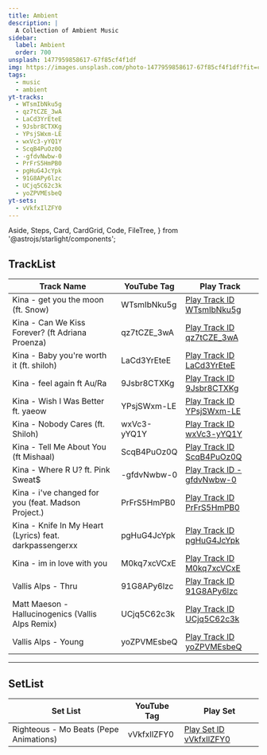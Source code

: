 ```yaml
---
title: Ambient
description: |
  A Collection of Ambient Music
sidebar:
  label: Ambient
  order: 700
unsplash: 1477959858617-67f85cf4f1df
img: https://images.unsplash.com/photo-1477959858617-67f85cf4f1df?fit=crop&w=1400&h=700&q=75
tags:
  - music
  - ambient
yt-tracks:
  - WTsmIbNku5g
  - qz7tCZE_3wA
  - LaCd3YrEteE
  - 9Jsbr8CTXKg
  - YPsjSWxm-LE
  - wxVc3-yYQ1Y
  - ScqB4PuOz0Q
  - -gfdvNwbw-0
  - PrFrS5HmPB0
  - pgHuG4JcYpk
  - 91G8APy6lzc
  - UCjq5C62c3k
  - yoZPVMEsbeQ
yt-sets:
  - vVkfxIlZFY0
---
```


  Aside,
  Steps,
  Card,
  CardGrid,
  Code,
  FileTree,
} from '@astrojs/starlight/components';


## TrackList

| Track Name                                              | YouTube Tag | Play Track                                                          |
| ------------------------------------------------------- | ----------- | ------------------------------------------------------------------- |
| Kina - get you the moon (ft. Snow)                      | WTsmIbNku5g | [Play Track ID WTsmIbNku5g](https://kbve.com/music/?yt=WTsmIbNku5g) |
| Kina - Can We Kiss Forever? (ft Adriana Proenza)        | qz7tCZE_3wA | [Play Track ID qz7tCZE_3wA](https://kbve.com/music/?yt=qz7tCZE_3wA) |
| Kina - Baby you're worth it (ft. shiloh)                | LaCd3YrEteE | [Play Track ID LaCd3YrEteE](https://kbve.com/music/?yt=LaCd3YrEteE) |
| Kina - feel again ft Au/Ra                              | 9Jsbr8CTXKg | [Play Track ID 9Jsbr8CTXKg](https://kbve.com/music/?yt=9Jsbr8CTXKg) |
| Kina - Wish I Was Better ft. yaeow                      | YPsjSWxm-LE | [Play Track ID YPsjSWxm-LE](https://kbve.com/music/?yt=YPsjSWxm-LE) |
| Kina - Nobody Cares (ft. Shiloh)                        | wxVc3-yYQ1Y | [Play Track ID wxVc3-yYQ1Y](https://kbve.com/music/?yt=wxVc3-yYQ1Y) |
| Kina - Tell Me About You (ft Mishaal)                   | ScqB4PuOz0Q | [Play Track ID ScqB4PuOz0Q](https://kbve.com/music/?yt=ScqB4PuOz0Q) |
| Kina - Where R U? ft. Pink Sweat$                       | -gfdvNwbw-0 | [Play Track ID -gfdvNwbw-0](https://kbve.com/music/?yt=-gfdvNwbw-0) |
| Kina - i've changed for you (feat. Madson Project.)     | PrFrS5HmPB0 | [Play Track ID PrFrS5HmPB0](https://kbve.com/music/?yt=PrFrS5HmPB0) |
| Kina - Knife In My Heart (Lyrics) feat. darkpassengerxx | pgHuG4JcYpk | [Play Track ID pgHuG4JcYpk](https://kbve.com/music/?yt=pgHuG4JcYpk) |
| Kina - im in love with you                              | M0kq7xcVCxE | [Play Track ID M0kq7xcVCxE](https://kbve.com/music/?yt=M0kq7xcVCxE) |
| Vallis Alps - Thru                                      | 91G8APy6lzc | [Play Track ID 91G8APy6lzc](https://kbve.com/music/?yt=91G8APy6lzc) |
| Matt Maeson - Hallucinogenics (Vallis Alps Remix)       | UCjq5C62c3k | [Play Track ID UCjq5C62c3k](https://kbve.com/music/?yt=UCjq5C62c3k) |
| Vallis Alps - Young                                     | yoZPVMEsbeQ | [Play Track ID yoZPVMEsbeQ](https://kbve.com/music/?yt=yoZPVMEsbeQ) |

---

## SetList

| Set List                               | YouTube Tag | Play Set                                                          |
| -------------------------------------- | ----------- | ----------------------------------------------------------------- |
| Righteous - Mo Beats (Pepe Animations) | vVkfxIlZFY0 | [Play Set ID vVkfxIlZFY0](https://kbve.com/music/?yt=vVkfxIlZFY0) |
